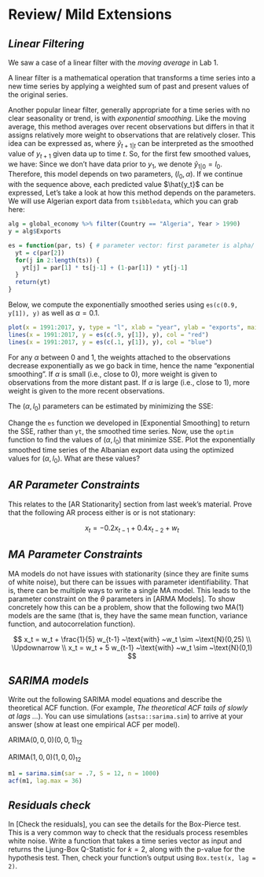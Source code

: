 # Review/ Mild Extensions 

## _Linear Filtering_

We saw a case of a linear filter with the *moving average* in Lab 1. 

A linear filter is a mathematical operation that transforms a time series into a new time series by applying a weighted sum of past and present values of the original series.

Another popular linear filter, generally appropriate for a time series with no clear seasonality or trend, is with _exponential smoothing_. Like the moving average, this method averages over recent observations but differs in that it assigns relatively more weight to observations that are relatively closer. This idea can be expressed as,
\begin{align}
\hat{y}_{t+1 | t} = \alpha y_t + (1-\alpha) \hat{y}_{t | t-1},
\end{align}
where $\hat{y}_{t+1 | t}$ can be interpreted as the smoothed value of $y_{t+1}$ given data up to time $t$. So, for the first few smoothed values, we have:
\begin{align}
\hat{y}_{1|0} &= l_0 \\
\hat{y}_{2|1} &= \alpha y_1 + (1-\alpha) l_0 \\
\hat{y}_{3|2} &= \alpha y_2 + (1-\alpha) \hat{y}_{2|1} \\
&= \alpha y_2 + (1-\alpha) \alpha y_1 + (1-\alpha)^2 l_0
\end{align}
Since we don't have data prior to $y_1$, we denote $\hat{y}_{1 | 0} = l_0$. Therefore, this model depends on two parameters, $(l_0, \alpha)$. If we continue with the sequence above, each predicted value $\hat{y_t}$ can be expressed,
\begin{align}
\hat{y}_{t+1 | t} = (1-\alpha) ^ t l_0  + \sum_{j=0}^{t-1} \alpha (1-\alpha) ^ j y_{t-j}. \\
\end{align}
Let's take a look at how this method depends on the parameters. We will use Algerian export data from `tsibbledata`, which you can grab here:

```r
alg = global_economy %>% filter(Country == "Algeria", Year > 1990) 
y = alg$Exports
```

```r
es = function(par, ts) { # parameter vector: first parameter is alpha/ second is l0
  yt = c(par[2])
  for(j in 2:length(ts)) {
    yt[j] = par[1] * ts[j-1] + (1-par[1]) * yt[j-1]
  }
  return(yt)
}
```

Below, we compute the exponentially smoothed series using <code>es(c(0.9, y[1]), y)</code> as well as $\alpha = 0.1$.

```r
plot(x = 1991:2017, y, type = "l", xlab = "year", ylab = "exports", main = "Albanian Exports (black); alpha = .9 (red); alpha = .1 (blue)")
lines(x = 1991:2017, y = es(c(.9, y[1]), y), col = "red")
lines(x = 1991:2017, y = es(c(.1, y[1]), y), col = "blue")
```

For any $\alpha$ between 0 and 1, the weights attached to the observations decrease exponentially as we go back in time, hence the name “exponential smoothing”. If $\alpha$ is small (i.e., close to 0), more weight is given to observations from the more distant past. If $\alpha$ is large (i.e., close to 1), more weight is given to the more recent observations.

The $(\alpha, l_0)$ parameters can be estimated by minimizing the SSE:

\begin{align}
\text{SSE} = \sum_{i=i}^T \bigg(y_t - \hat{y}_{t | t-1}   \bigg)^2.
\end{align}

Change the <code>es</code> function we developed in [Exponential Smoothing] to return the SSE, rather than <code>yt</code>, the smoothed time series. Now, use the <code>optim</code> function to find the values of $(\alpha, l_0)$ that minimize SSE. Plot the exponentially smoothed time series of the Albanian export data using the optimized values for $(\alpha, l_0)$. What are these values?

## _AR Parameter Constraints_ 

This relates to the [AR Stationarity] section from last week's material. Prove that the following AR process either is or is not stationary:

$$x_t = -0.2 x_{t-1} + 0.4 x_{t-2} +  w_t$$

## _MA Parameter Constraints_

MA models do not have issues with stationarity (since they are finite sums of white noise), but there can be issues with parameter identifiability. That is, there can be multiple ways to write a single MA model. This leads to the parameter constraint on the $\theta$ parameters in [ARMA Models]. To show concretely how this can be a problem, show that the following two MA(1) models are the same (that is, they have the same mean function, variance function, and autocorrelation function).

$$
x_t = w_t + \frac{1}{5} w_{t-1} ~\text{with} ~w_t \sim ~\text{N}(0,25) \\
\Updownarrow \\
x_t = w_t + 5 w_{t-1} ~\text{with} ~w_t \sim ~\text{N}(0,1)
$$



## _SARIMA models_

Write out the following SARIMA model equations and describe the theoretical ACF function. (For example, _The theoretical ACF tails of slowly at lags $\ldots$_). You can use simulations (<code>astsa::sarima.sim</code>) to arrive at your answer (show at least one empirical ACF per model).

ARIMA$(0,0,0)(0,0,1)_{12}$

ARIMA$(1,0,0)(1,0,0)_{12}$

```r
m1 = sarima.sim(sar = .7, S = 12, n = 1000)
acf(m1, lag.max = 36)
```

## _Residuals check_

In [Check the residuals], you can see the details for the Box-Pierce test. This is a very common way to check that the residuals process resembles white noise. Write a function that takes a time series vector as input and returns the Ljung-Box Q-Statistic for $k=2$, along with the p-value for the hypothesis test. Then, check your function's output using <code>Box.test(x, lag = 2)</code>.


